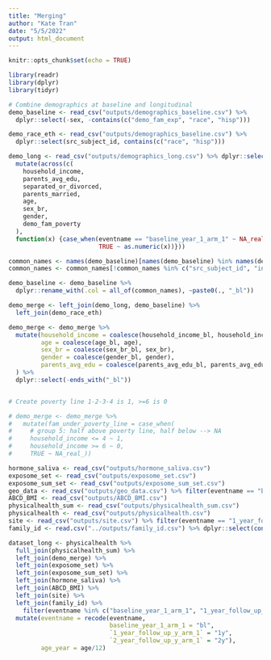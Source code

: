 ```yaml
---
title: "Merging"
author: "Kate Tran"
date: "5/5/2022"
output: html_document
---
```


```r
knitr::opts_chunk$set(echo = TRUE)
```

```r
library(readr)
library(dplyr)
library(tidyr)
```

```r
# Combine demographics at baseline and longitudinal
demo_baseline <- read_csv("outputs/demographics_baseline.csv") %>% 
  dplyr::select(-sex, -contains(c("demo_fam_exp", "race", "hisp")))

demo_race_eth <- read_csv("outputs/demographics_baseline.csv") %>% 
  dplyr::select(src_subject_id, contains(c("race", "hisp")))

demo_long <- read_csv("outputs/demographics_long.csv") %>% dplyr::select(-interview_date, -interview_age, -sex, -contains("demo_fam_exp")) %>% 
  mutate(across(c(
    household_income,
    parents_avg_edu,
    separated_or_divorced,
    parents_married,
    age,
    sex_br,
    gender,
    demo_fam_poverty
  ),
  function(x) {case_when(eventname == "baseline_year_1_arm_1" ~ NA_real_,
                         TRUE ~ as.numeric(x))}))

common_names <- names(demo_baseline)[names(demo_baseline) %in% names(demo_long)]
common_names <- common_names[!common_names %in% c("src_subject_id", "interview_age", "eventname")]

demo_baseline <- demo_baseline %>% 
  dplyr::rename_with(.col = all_of(common_names), ~paste0(., "_bl"))

demo_merge <- left_join(demo_long, demo_baseline) %>% 
  left_join(demo_race_eth)

demo_merge <- demo_merge %>% 
  mutate(household_income = coalesce(household_income_bl, household_income),
         age = coalesce(age_bl, age),
         sex_br = coalesce(sex_br_bl, sex_br),
         gender = coalesce(gender_bl, gender),
         parents_avg_edu = coalesce(parents_avg_edu_bl, parents_avg_edu)
  ) %>% 
  dplyr::select(-ends_with("_bl"))


# Create poverty line 1-2-3-4 is 1, >=6 is 0

# demo_merge <- demo_merge %>% 
#   mutate(fam_under_poverty_line = case_when(
#     # group 5: half above poverty line, half below --> NA
#     household_income <= 4 ~ 1,
#     household_income >= 6 ~ 0,
#     TRUE ~ NA_real_))
```

```r
hormone_saliva <- read_csv("outputs/hormone_saliva.csv")
exposome_set <- read_csv("outputs/exposome_set.csv")
exposome_sum_set <- read_csv("outputs/exposome_sum_set.csv")
geo_data <- read_csv("outputs/geo_data.csv") %>% filter(eventname == "baseline_year_1_arm_1") %>% dplyr::select(-eventname)
ABCD_BMI <- read_csv("outputs/ABCD_BMI.csv")
physicalhealth_sum <- read_csv("outputs/physicalhealth_sum.csv")
physicalhealth <- read_csv("outputs/physicalhealth.csv")
site <- read_csv("outputs/site.csv") %>% filter(eventname == "1_year_follow_up_y_arm_1") %>% dplyr::select(contains(c("src", "site")))
family_id <- read.csv("../outputs/family_id.csv") %>% dplyr::select(contains(c("src", "family")))
```

```r
dataset_long <- physicalhealth %>% 
  full_join(physicalhealth_sum) %>% 
  left_join(demo_merge) %>% 
  left_join(exposome_set) %>% 
  left_join(exposome_sum_set) %>% 
  left_join(hormone_saliva) %>% 
  left_join(ABCD_BMI) %>% 
  left_join(site) %>% 
  left_join(family_id) %>% 
    filter(eventname %in% c("baseline_year_1_arm_1", "1_year_follow_up_y_arm_1", "2_year_follow_up_y_arm_1")) %>% 
  mutate(eventname = recode(eventname, 
                            baseline_year_1_arm_1 = "bl",
                            `1_year_follow_up_y_arm_1` = "1y",
                            `2_year_follow_up_y_arm_1` = "2y"),
         age_year = age/12)
```

